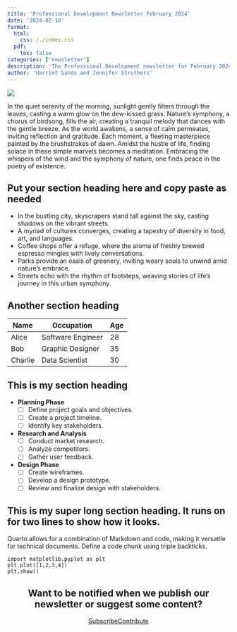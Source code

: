 ```yaml
---
title: 'Professional Development Newsletter February 2024'
date: '2024-02-10'
format:
  html:
    css: /./index.css
  pdf:
    toc: false
categories: ['newsletter']
description: 'The Professional Development newsletter for February 2024'
author: 'Harriet Sands and Jennifer Struthers'
---
```


![](./images/banner.png)

In the quiet serenity of the morning, sunlight gently filters through the leaves, casting a warm glow on the dew-kissed grass. Nature's symphony, a chorus of birdsong, fills the air, creating a tranquil melody that dances with the gentle breeze. As the world awakens, a sense of calm permeates, inviting reflection and gratitude. Each moment, a fleeting masterpiece painted by the brushstrokes of dawn. Amidst the hustle of life, finding solace in these simple marvels becomes a meditation. Embracing the whispers of the wind and the symphony of nature, one finds peace in the poetry of existence.

<div class="section-heading">
## Put your section heading here and copy paste as needed
</div>

- In the bustling city, skyscrapers stand tall against the sky, casting shadows on the vibrant streets.
- A myriad of cultures converges, creating a tapestry of diversity in food, art, and languages.
- Coffee shops offer a refuge, where the aroma of freshly brewed espresso mingles with lively conversations.
- Parks provide an oasis of greenery, inviting weary souls to unwind amid nature's embrace.
- Streets echo with the rhythm of footsteps, weaving stories of life's journey in this urban symphony.


<div class="section-heading">
## Another section heading
</div>

| Name         | Occupation      | Age |
|--------------|-----------------|-----|
| Alice        | Software Engineer| 28  |
| Bob          | Graphic Designer|  35  |
| Charlie      | Data Scientist  |  30  |


<div class="section-heading">
## This is my section heading
</div>


- **Planning Phase**
  - [ ] Define project goals and objectives.
  - [ ] Create a project timeline.
  - [ ] Identify key stakeholders.

- **Research and Analysis**
  - [ ] Conduct market research.
  - [ ] Analyze competitors.
  - [ ] Gather user feedback.

- **Design Phase**
  - [ ] Create wireframes.
  - [ ] Develop a design prototype.
  - [ ] Review and finalize design with stakeholders.

<div class="section-heading">
## This is my super long section heading. It runs on for two lines to show how it looks.
</div>

Quarto allows for a combination of Markdown and code, making it versatile for technical documents. Define a code chunk using triple backticks.

```
import matplotlib.pyplot as plt
plt.plot([1,2,3,4])
plt.show()
```


<div class="section-heading" style="text-align: center;">

## Want to be notified when we publish our newsletter or suggest some content?

</div>


<div style="text-align: center;">

[Subscribe](mailto:datascience@nhs.net?subject=subscribe){.btn-action-primary .btn-action .btn .btn-success .btn-lg role="button"}[Contribute](https://github.com/NHSDigital/datascience-pd-newsletter/issues/new){.btn-action-primary .btn-action .btn .btn-info .btn-lg role="button" target="_blank"} <!-- this will need updated to new one-->
</div>
